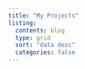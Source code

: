```yaml
---
title: "My Projects"
listing: 
  contents: blog
  type: grid
  sort: "data desc"
  categories: false
---
```


